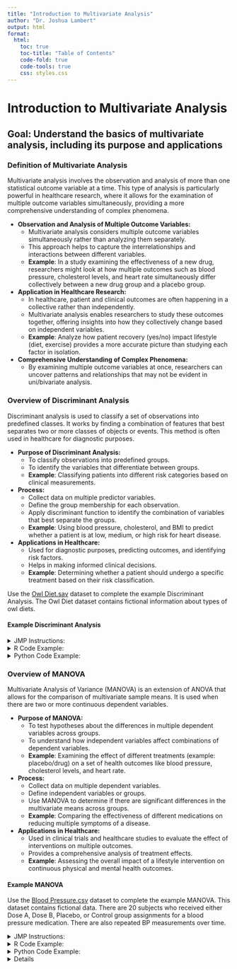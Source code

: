 ```yaml
---
title: "Introduction to Multivariate Analysis"
author: "Dr. Joshua Lambert"
output: html
format:
  html:
    toc: true
    toc-title: "Table of Contents"
    code-fold: true
    code-tools: true 
    css: styles.css
---
```


# Introduction to Multivariate Analysis

## Goal: Understand the basics of multivariate analysis, including its purpose and applications

### Definition of Multivariate Analysis

Multivariate analysis involves the observation and analysis of more than one statistical outcome variable at a time. This type of analysis is particularly powerful in healthcare research, where it allows for the examination of multiple outcome variables simultaneously, providing a more comprehensive understanding of complex phenomena.

-   **Observation and Analysis of Multiple Outcome Variables:**
    -   Multivariate analysis considers multiple outcome variables simultaneously rather than analyzing them separately.
    -   This approach helps to capture the interrelationships and interactions between different variables.
    -   **Example**: In a study examining the effectiveness of a new drug, researchers might look at how multiple outcomes such as blood pressure, cholesterol levels, and heart rate simultaneously differ collectively between a new drug group and a placebo group.
-   **Application in Healthcare Research:**
    -   In healthcare, patient and clinical outcomes are often happening in a collective rather than independently.
    -   Multivariate analysis enables researchers to study these outcomes together, offering insights into how they collectively change based on independent variables.
    -   **Example**: Analyze how patient recovery (yes/no) impact lifestyle (diet, exercise) provides a more accurate picture than studying each factor in isolation.
-   **Comprehensive Understanding of Complex Phenomena:**
    -   By examining multiple outcome variables at once, researchers can uncover patterns and relationships that may not be evident in uni/bivariate analysis.

### Overview of Discriminant Analysis

Discriminant analysis is used to classify a set of observations into predefined classes. It works by finding a combination of features that best separates two or more classes of objects or events. This method is often used in healthcare for diagnostic purposes.

-   **Purpose of Discriminant Analysis:**
    -   To classify observations into predefined groups.
    -   To identify the variables that differentiate between groups.
    -   **Example**: Classifying patients into different risk categories based on clinical measurements.
-   **Process:**
    -   Collect data on multiple predictor variables.
    -   Define the group membership for each observation.
    -   Apply discriminant function to identify the combination of variables that best separate the groups.
    -   **Example**: Using blood pressure, cholesterol, and BMI to predict whether a patient is at low, medium, or high risk for heart disease.
-   **Applications in Healthcare:**
    -   Used for diagnostic purposes, predicting outcomes, and identifying risk factors.
    -   Helps in making informed clinical decisions.
    -   **Example**: Determining whether a patient should undergo a specific treatment based on their risk classification.

Use the <a href="Owl Diet.csv" download>Owl Diet.sav</a> dataset to complete the example Discriminant Analysis. The Owl Diet dataset contains fictional information about types of owl diets.

#### Example Discriminant Analysis

<details>

<summary>JMP Instructions:</summary>

<ul>

<li>Go to <code>Analyze</code> \> <code>Multivariate Methods</code> <code> Discriminant</code>.</li>

<li>Select your continuous outcome measurements as the <code>Y</code>, response, and the categorical predictor as <code>X</code>.</li>

<li>Click <code>OK</code>.</li>

</ul>

</details>

<details>

<summary>R Code Example:</summary>

<ul>

<li>

```{=html}
<pre>
        #Install Packages
install.packages("MASS")
install.packages("readr")
library(readr)
library(MASS)

# Read the data file
data <-read_csv("Owl Diet.csv")
str(data)

#Perform the Discriminant Analysis
lda_model <- lda(`species` ~ `skull length` + `teeth row` + `palatine foramen` + `jaw length`, data = data)
print(lda_model)
summary(lda_model)

      </pre>
```
</li>

</ul>

</details>

<details>

<summary>Python Code Example:</summary>

<ul>

<li>
See details at https://medium.com/@glennlenormand/complete-guide-to-linear-discriminant-analysis-lda-in-python-d1255a5983b0
```{=html}
<pre>
# Demonstraton of LDA with IRIS data in python
import numpy as np
import pandas as pd
import matplotlib.pyplot as plt
from sklearn import datasets
from sklearn.discriminant_analysis import LinearDiscriminantAnalysis

iris = datasets.load_iris()
X = iris.data
y = iris.target

lda = LinearDiscriminantAnalysis(n_components=2)
X_lda = lda.fit_transform(X, y)

plt.xlabel('LD1')
plt.ylabel('LD2')
plt.scatter(X_lda[:,0], X_lda[:,1], c=y, cmap='rainbow', alpha=0.7, edgecolors='b')
plt.show()
</pre>
```
</li>

</ul>

</details>

</details>

### Overview of MANOVA

Multivariate Analysis of Variance (MANOVA) is an extension of ANOVA that allows for the comparison of multivariate sample means. It is used when there are two or more continuous dependent variables.

-   **Purpose of MANOVA:**
    -   To test hypotheses about the differences in multiple dependent variables across groups.
    -   To understand how independent variables affect combinations of dependent variables.
    -   **Example**: Examining the effect of different treatments (example: placebo/drug) on a set of health outcomes like blood pressure, cholesterol levels, and heart rate.
-   **Process:**
    -   Collect data on multiple dependent variables.
    -   Define independent variables or groups.
    -   Use MANOVA to determine if there are significant differences in the multivariate means across groups.
    -   **Example**: Comparing the effectiveness of different medications on reducing multiple symptoms of a disease.
-   **Applications in Healthcare:**
    -   Used in clinical trials and healthcare studies to evaluate the effect of interventions on multiple outcomes.
    -   Provides a comprehensive analysis of treatment effects.
    -   **Example**: Assessing the overall impact of a lifestyle intervention on continuous physical and mental health outcomes.

#### Example MANOVA

Use the <a href="Blood Pressure.csv" download>Blood Pressure.csv</a> dataset to complete the example MANOVA. This dataset contains fictional data. There are 20 subjects who received either Dose A, Dose B, Placebo, or Control group assignments for a blood pressure medication. There are also repeated BP measurements over time.

<details>

<summary>JMP Instructions:</summary>

<ul>

<li>Go to <code> File </code> \> <code> Open </code> and select the "Blood Pressure.csv file.</code>.</li>

<li>Go to <code>Analyze</code> \> <code>Fit Model</code>.</li>

<li>Move all the blood pressure measurements into the the "Y, Responses" box.</li>

<li>Move Dose into the "Construct Model Effects" box.</li>

<li>In the "Personality" dropdown, select MANOVA</li>

<li>Click <code>Run</code> and under "Response Specification", click <code>Compound</code> from the red triangle menu.</li>

</ul>

</details>

<details>

<summary>R Code Example:</summary>

<ul>

<li>

```{=html}
<pre>
       # Load necessary libraries
library(tidyverse)

# Load the dataset
data_1 <-read_csv("Blood Pressure.csv")

#Perform the MANOVA
manova_model <- manova(cbind(`BP 8M`, `BP 12M`, `BP 6M`, `BP 8W`) ~ `Dose`, data = data_1)

#Print and summarize the results
print(manova_model)
summary(manova_model)

      </pre>
```
</li>

</ul>

</details>

<details>

<summary>Python Code Example:</summary>

<ul>

<li>

See other examples at https://www.geeksforgeeks.org/manova-multivariate-analysis-of-variance/
```{=html}
<pre>
# Importing necessary libraries

import pandas as pd
from statsmodels.multivariate.manova import MANOVA
from sklearn.datasets import load_iris

# Use iris as sample data
data = load_iris()
df = pd.DataFrame(data.data, columns=data.feature_names)
df['species'] = data.target
print(df.head())


# Rename columns to remove spaces in col names
df.columns = ['sepal_length', 'sepal_width',
              'petal_length', 'petal_width', 'species']

# Replace target numbers with their respective names for clarity in results
df['species'] = df['species'].map(
    {0: 'setosa', 1: 'versicolor', 2: 'virginica'})

# Apply MANOVA with the renamed cols
manova = MANOVA.from_formula('sepal_length + sepal_width + petal_length + petal_width ~ species', data=df)
result = manova.mv_test()
print(result)


</pre>
```
</li>

</ul>

</details>

<details>

### Overview of Principal Components Analysis (PCA)

PCA is a technique used to emphasize variation and bring out strong patterns in a dataset. It is particularly useful in reducing the dimensionality (number of variables) of large datasets, simplifying the complexity without losing significant information.

-   **Purpose of PCA:**
    -   To reduce the number of variables in a dataset while retaining most of the variation.
    -   To identify the principal components that explain the most variance in the data.
    -   **Example**: Simplifying a dataset with dozens of health indicators to a few new variables (principal components) that capture the most significant patterns.
-   **Process:**
    -   Standardize the data if the variables are measured on different scales.
    -   Compute the covariance matrix or correlation matrix.
    -   Extract the eigenvalues and eigenvectors to identify the principal components.
    -   More on PCA in our next lecture.
    -   **Example**: Using PCA to reduce a large number of survey questions into a few key factors that summarize patient satisfaction.
-   **Applications in Nursing Research:**
    -   Identifying key factors that influence patient outcomes.
    -   Simplifying complex datasets to facilitate analysis and interpretation.
    -   **Example**: Determining the main factors contributing to patient recovery in a rehabilitation study.

Use the <a href="Body Measurements.csv" download>Body Measurements.csv</a> dataset to complete the example PCA. This dataset contains the weight and physical measurements of 22 male subjects between 16-30 years old.

#### Example of PCA

<details>

<summary>JMP Instructions:</summary>

<ul>

<li>Go to <code>Analyze</code> \> <code>Multivariate Methods</code> \> <code>Principal Components</code>.</li>

<li>Select the variables you want to include in the analysis and click <code>OK</code>.</li>

<li>Click the red triangle and select <code>Scree Plot and Eigenvalues</code>.</li>

<li>Review the output, including the principal components and their loadings.</li>

</ul>

</details>

<details>

<summary>R Code Example:</summary>

<ul>

<li>

```{=html}
<pre>
        #Load Data
your_data<-read.csv("Body Measurements.csv")
#Run PCA
pca_model <- prcomp(your_data, scale = TRUE)
#Print and view results
print(pca_model)
summary(pca_model)
plot(pca_model)
#Scree Plot
plot(pca_model, type = "l")
      </pre>
```
</li>

</ul>

</details>

<details>

<summary>Python Code Example:</summary>

<ul>

<li>

```{=html}
<pre>
        # Import necessary libraries
import pandas as pd
from sklearn.preprocessing import StandardScaler
from sklearn.decomposition import PCA
import matplotlib.pyplot as plt

# Load the dataset
data = pd.read_csv("/path/to/Body Measurements.csv")

# Drop any non-numeric columns if present, assuming all numeric columns are for PCA
numeric_data = data.select_dtypes(include=[float, int])

# Standardize the data
scaler = StandardScaler()
scaled_data = scaler.fit_transform(numeric_data)

# Perform PCA
pca = PCA(n_components=2)  # Adjust n_components as needed
principal_components = pca.fit_transform(scaled_data)

# Create a DataFrame with the principal components
pc_df = pd.DataFrame(data=principal_components, columns=['PC1', 'PC2'])

# Output the explained variance ratio
print("Explained Variance Ratio:", pca.explained_variance_ratio_)

# Plot the principal components
plt.figure(figsize=(8, 6))
plt.scatter(pc_df['PC1'], pc_df['PC2'], alpha=0.5)
plt.xlabel('Principal Component 1')
plt.ylabel('Principal Component 2')
plt.title('PCA of Body Measurements')
plt.show()

      </pre>
```
</li>

</ul>

</details>

<details>

### Introduction to Exploratory Factor Analysis (EFA)

EFA is used to identify the underlying relationships between measured variables. It helps in understanding the structure of a set of variables and in identifying the underlying unobserved (latent) variables. In nursing research, EFA can uncover hidden patterns in survey data or clinical assessments.

-   **Purpose of EFA:**
    -   To explore the underlying structure of a set of variables.
    -   To identify unobserved (latent) factors that explain the correlations among observed variables.
    -   **Example**: Exploring the underlying dimensions of patient-reported outcomes in a quality of life survey.
-   **Process:**
    -   Collect data on multiple observed variables.
    -   Compute the correlation matrix.
    -   Extract factors using methods such as principal axis factoring or maximum likelihood.
    -   Rotate the factors to achieve a simpler and more interpretable structure.
    -   **Example**: Using EFA to identify latent factors like physical health, mental health, and social functioning from a set of health survey items.
-   **Applications in Nursing Research:**
    -   Identifying latent constructs that are not directly observable.
    -   Understanding the dimensions of complex constructs such as patient satisfaction or quality of care.
    -   **Example**: Uncovering the underlying factors that contribute to nurse burnout.

Use the <a href="Williams.sav" download>Williams.sav</a> dataset to complete the example PCA. This dataset contains an 28-item questionnaire (measured on a 7-point Likert scale) on organizational ability. It contains 5 theoretical dimensions: (1) preference for organization; (2) goal achievement; (3) planning approach; (4) acceptance of delays; and (5) preference for routine.

<details>

<summary>JMP Instructions:</summary>

<ul>

<li>Go to <code>Analyze</code> \> <code>Multivariate Methods</code> \> <code>Factor Analysis</code>.</li>

<li>

Select the variables you want to include and place them into the <code> Y, columns</code>.

<li>Select the variance estimation (e.g., REML) you want to use from the <code> Variance Estimation</code>dropdown. Click <code>OK</code>.</li>

<li>Review the output, including the factor loadings and the scree plot.</li>

</ul>

</details>

<details>

<summary>R Code Example:</summary>

<ul>

<li>

```{=html}
<pre>
        #Install and load the libraries
install.packages(haven)
install.packages(psych)
library(haven)
library(psych)
#Read the file
efa_data<-read.csv("Williams.sav")
#Run the EFA
efa_result <- fa(efa_data, nfactors = 3, rotate = "varimax")
print(efa_result)
fa.diagram(efa_result)
      </pre>
```
</li>

</ul>

</details>

<details>

<summary>Python Code Example:</summary>

<ul>

<li>

```{=html}
<pre>
        import pandas as pd
import pyreadstat
from factor_analyzer import FactorAnalyzer

# Read SPSS file
my_data, metadata = pyreadstat.read_sav("Williams.sav")

# Convert to pandas DataFrame
my_data = pd.DataFrame(my_data)

# Display the first few rows of the DataFrame
print(my_data.head())

# Perform EFA
efa = FactorAnalyzer(n_factors=2, rotation="varimax")
efa.fit(my_data)

# View results
print(efa.get_factor_variance())
print(efa.loadings_)
</pre>
```
</li>

</ul>

</details>

<details>

### Differences between EFA and PCA

While both EFA and PCA can be used for data reduction, and latent variable or composite variable creation, they have different purposes. PCA is a technique for reducing the dimensionality of data while preserving as much variance as possible. EFA, on the other hand, is used to uncover the underlying unobserved (latent) structure of a set of variables.

-   **PCA:**
    -   Focuses on reducing dimensionality by transforming variables into principal components.
    -   Each principal component is a linear combination of the original variables.
    -   **Example**: Reducing the number of health indicators to a few principal components that capture the most variance.
-   **EFA:**
    -   Aims to identify the latent structure among variables.
    -   Factors are assumed to *cause* the observed variables and are estimated based on the shared variance.
    -   **Example**: Identifying underlying factors such as stress, fatigue, and job satisfaction from a set of survey questions on nurse well-being.

## Summary

Understanding multivariate analysis and its applications is crucial for advanced nursing research. Techniques like Discriminant Analysis, MANOVA, PCA, and EFA allow researchers to analyze complex datasets and uncover valuable insights that can improve patient outcomes and healthcare practices.

-   **Importance of Multivariate Analysis:**
    -   Provides a comprehensive understanding of complex healthcare phenomena.
    -   Enables the simultaneous examination of multiple variables and their interactions.
    -   **Example**: Improving patient care by understanding the combined effects of various treatment factors.
-   **Techniques and Applications:**
    -   **Discriminant Analysis**: Classifying patients into risk categories.
    -   **MANOVA**: Comparing treatment effects on multiple health outcomes.
    -   **PCA**: Simplifying large datasets to identify key factors.
    -   **EFA**: Exploring underlying dimensions in survey data.
    -   **Example**: Using these techniques to inform clinical decision-making and healthcare policies.
